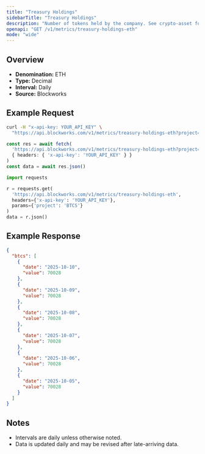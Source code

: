 ```yaml
---
title: "Treasury Holdings"
sidebarTitle: "Treasury Holdings"
description: "Number of tokens held by the company. See crypto-asset for asset indicator"
openapi: "GET /v1/metrics/treasury-holdings-eth"
mode: "wide"
---
```


## Overview

- **Denomination:** ETH
- **Type:** Decimal
- **Interval:** Daily
- **Source:** Blockworks

## Example Request

<CodeGroup>

```bash cURL
curl -H "x-api-key: YOUR_API_KEY" \
  "https://api.blockworks.com/v1/metrics/treasury-holdings-eth?project=BTCS"
```

```typescript TypeScript
const res = await fetch(
  'https://api.blockworks.com/v1/metrics/treasury-holdings-eth?project=BTCS',
  { headers: { 'x-api-key': 'YOUR_API_KEY' } }
)
const data = await res.json()
```

```python Python
import requests

r = requests.get(
  'https://api.blockworks.com/v1/metrics/treasury-holdings-eth',
  headers={'x-api-key': 'YOUR_API_KEY'},
  params={'project': 'BTCS'}
)
data = r.json()
```

</CodeGroup>

## Example Response

```json
{
  "btcs": [
    {
      "date": "2025-10-10",
      "value": 70028
    },
    {
      "date": "2025-10-09",
      "value": 70028
    },
    {
      "date": "2025-10-08",
      "value": 70028
    },
    {
      "date": "2025-10-07",
      "value": 70028
    },
    {
      "date": "2025-10-06",
      "value": 70028
    },
    {
      "date": "2025-10-05",
      "value": 70028
    }
  ]
}
```

## Notes
- Intervals are daily unless otherwise noted.
- Data is updated daily and may be revised after late-arriving data.